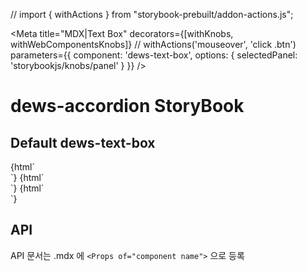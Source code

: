 // import { withActions } from "storybook-prebuilt/addon-actions.js";

<Meta
  title="MDX|Text Box"
  decorators={[withKnobs, withWebComponentsKnobs]} // withActions('mouseover', 'click .btn')
  parameters={{ component: 'dews-text-box', options: { selectedPanel: 'storybookjs/knobs/panel' } }}
/>

<!-- 아래는 Doc 부분 -->
# dews-accordion StoryBook

## Default dews-text-box
<Preview>
  <Story name="text-box width360" height="100px">
    {html`
    <div style='width: 360px'>
        <dews-box title='box' >
            <dews-search-container split >
                <dews-text-box class="datapicker"  title='1'></dews-text-box>
                <dews-text-box  title='2'></dews-text-box>
                <dews-text-box  title='3'></dews-text-box>
                <dews-text-box  title='4'></dews-text-box>
                <dews-text-box  title='3'></dews-text-box>
                <dews-text-box  title='5'></dews-text-box>
                <dews-text-box  title='6'></dews-text-box>
                <dews-text-box  title='7'></dews-text-box>
            </dews-search-container>
        </dews-box>
    </div>
    `}
  </Story>
    <Story name="text-box width720" height="100px">
        {html`
    <div style='width: 720px'>
        <dews-box title='box'>
            <dews-search-container>
                <dews-button  title='button'></dews-button>
                <dews-text-box  title='1'></dews-text-box>
                <dews-text-box  title='2'></dews-text-box>
                <dews-text-box  title='3'></dews-text-box>
                <dews-text-box  title='4'></dews-text-box>
            </dews-search-container>
        </dews-box>
    </div>
    `}
    </Story>
    <Story name="text-box width1280" height="100px">
        {html`
    <div style='width: 1280px'>
        <dews-box title='box'>
             <dews-search-container split >
                <dews-text-box  title='1'></dews-text-box>
                <dews-dropdown-list title='2'></dews-dropdown-list>
                <dews-text-box  title='3'></dews-text-box>
                <dews-text-box  title='4'></dews-text-box>
            </dews-search-container>
        </dews-box>
    </div>
    `}
    </Story>
</Preview>



## API

API 문서는 .mdx 에 `<Props of="component name">` 으로 등록

<Props of="dews-text-box" />
